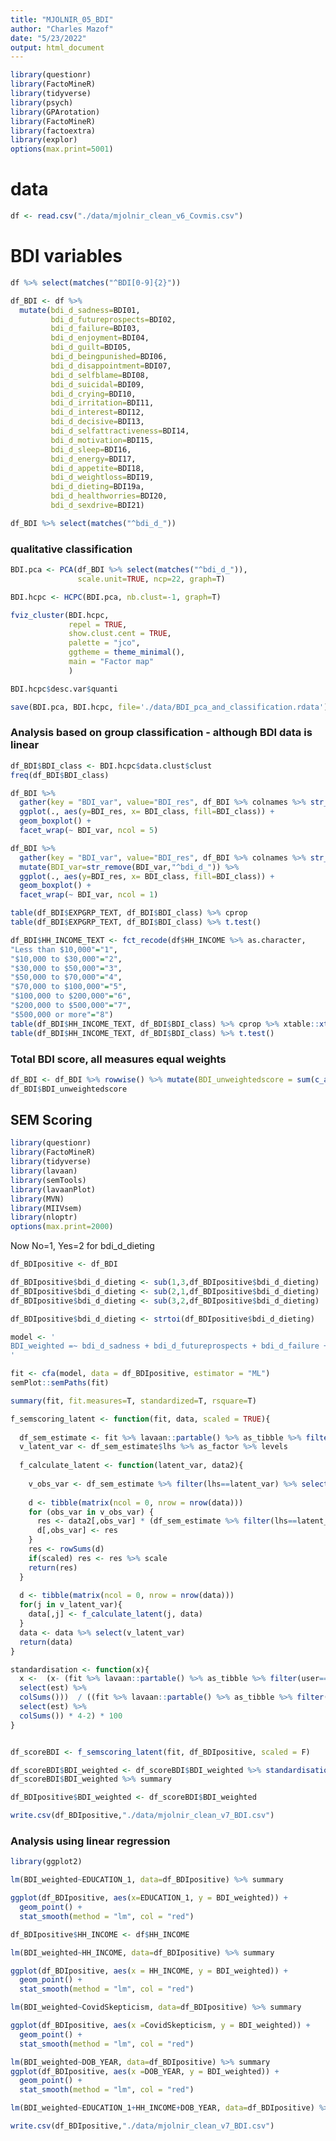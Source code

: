 ```yaml
---
title: "MJOLNIR_05_BDI"
author: "Charles Mazof"
date: "5/23/2022"
output: html_document
---
```


```r
library(questionr)
library(FactoMineR)
library(tidyverse)
library(psych)
library(GPArotation)
library(FactoMineR)
library(factoextra)
library(explor)
options(max.print=5001)
```

# data

```r
df <- read.csv("./data/mjolnir_clean_v6_Covmis.csv")
```

# BDI variables

```r
df %>% select(matches("^BDI[0-9]{2}"))
```
```r
df_BDI <- df %>%
  mutate(bdi_d_sadness=BDI01,
         bdi_d_futureprospects=BDI02,
         bdi_d_failure=BDI03,
         bdi_d_enjoyment=BDI04,
         bdi_d_guilt=BDI05,
         bdi_d_beingpunished=BDI06,
         bdi_d_disappointment=BDI07,
         bdi_d_selfblame=BDI08,
         bdi_d_suicidal=BDI09,
         bdi_d_crying=BDI10,
         bdi_d_irritation=BDI11,
         bdi_d_interest=BDI12,
         bdi_d_decisive=BDI13,
         bdi_d_selfattractiveness=BDI14,
         bdi_d_motivation=BDI15,
         bdi_d_sleep=BDI16,
         bdi_d_energy=BDI17,
         bdi_d_appetite=BDI18,
         bdi_d_weightloss=BDI19,
         bdi_d_dieting=BDI19a,
         bdi_d_healthworries=BDI20,
         bdi_d_sexdrive=BDI21)
```

```r
df_BDI %>% select(matches("^bdi_d_"))
```

### qualitative classification
```r
BDI.pca <- PCA(df_BDI %>% select(matches("^bdi_d_")),
               scale.unit=TRUE, ncp=22, graph=T)
```

```r
BDI.hcpc <- HCPC(BDI.pca, nb.clust=-1, graph=T)
```
```r
fviz_cluster(BDI.hcpc,
             repel = TRUE, 
             show.clust.cent = TRUE, 
             palette = "jco", 
             ggtheme = theme_minimal(),
             main = "Factor map"
             )
```

```r
BDI.hcpc$desc.var$quanti
```

```r
save(BDI.pca, BDI.hcpc, file='./data/BDI_pca_and_classification.rdata')
```

### Analysis based on group classification - although BDI data is linear

```r
df_BDI$BDI_class <- BDI.hcpc$data.clust$clust
freq(df_BDI$BDI_class)
```

```r
df_BDI %>%
  gather(key = "BDI_var", value="BDI_res", df_BDI %>% colnames %>% str_detect("^bdi_d_") %>% which) %>%
  ggplot(., aes(y=BDI_res, x= BDI_class, fill=BDI_class)) +
  geom_boxplot() +
  facet_wrap(~ BDI_var, ncol = 5)

df_BDI %>%
  gather(key = "BDI_var", value="BDI_res", df_BDI %>% colnames %>% str_detect("^bdi_d_") %>% which) %>%
  mutate(BDI_var=str_remove(BDI_var,"^bdi_d_")) %>%
  ggplot(., aes(y=BDI_res, x= BDI_class, fill=BDI_class)) +
  geom_boxplot() +
  facet_wrap(~ BDI_var, ncol = 1)

```

```r
table(df_BDI$EXPGRP_TEXT, df_BDI$BDI_class) %>% cprop
table(df_BDI$EXPGRP_TEXT, df_BDI$BDI_class) %>% t.test()
```

```r
df_BDI$HH_INCOME_TEXT <- fct_recode(df$HH_INCOME %>% as.character,
"Less than $10,000"="1",
"$10,000 to $30,000"="2",
"$30,000 to $50,000"="3",
"$50,000 to $70,000"="4",
"$70,000 to $100,000"="5",
"$100,000 to $200,000"="6",
"$200,000 to $500,000"="7",
"$500,000 or more"="8")
table(df_BDI$HH_INCOME_TEXT, df_BDI$BDI_class) %>% cprop %>% xtable::xtable()
table(df_BDI$HH_INCOME_TEXT, df_BDI$BDI_class) %>% t.test()
```

### Total BDI score, all measures equal weights
```r
df_BDI <- df_BDI %>% rowwise() %>% mutate(BDI_unweightedscore = sum(c_across(matches("^bdi_d_")))*100/86)
df_BDI$BDI_unweightedscore
```

## SEM Scoring

```r
library(questionr)
library(FactoMineR)
library(tidyverse)
library(lavaan)
library(semTools)
library(lavaanPlot)
library(MVN)
library(MIIVsem)
library(nloptr) 
options(max.print=2000)
```

Now No=1, Yes=2 for bdi_d_dieting
```r
df_BDIpositive <- df_BDI

df_BDIpositive$bdi_d_dieting <- sub(1,3,df_BDIpositive$bdi_d_dieting)
df_BDIpositive$bdi_d_dieting <- sub(2,1,df_BDIpositive$bdi_d_dieting)
df_BDIpositive$bdi_d_dieting <- sub(3,2,df_BDIpositive$bdi_d_dieting)

df_BDIpositive$bdi_d_dieting <- strtoi(df_BDIpositive$bdi_d_dieting)

```

```r
model <- '
BDI_weighted =~ bdi_d_sadness + bdi_d_futureprospects + bdi_d_failure + bdi_d_enjoyment + bdi_d_guilt + bdi_d_beingpunished + bdi_d_disappointment + bdi_d_selfblame + bdi_d_suicidal + bdi_d_crying + bdi_d_irritation + bdi_d_interest + bdi_d_decisive + bdi_d_selfattractiveness + bdi_d_motivation + bdi_d_sleep + bdi_d_energy + bdi_d_appetite + bdi_d_weightloss + bdi_d_dieting + bdi_d_healthworries + bdi_d_sexdrive
'
```

```r
fit <- cfa(model, data = df_BDIpositive, estimator = "ML")
semPlot::semPaths(fit)
```
```r
summary(fit, fit.measures=T, standardized=T, rsquare=T) 
```

```r
f_semscoring_latent <- function(fit, data, scaled = TRUE){
  
  df_sem_estimate <- fit %>% lavaan::partable() %>% as_tibble %>% filter(user==1)
  v_latent_var <- df_sem_estimate$lhs %>% as_factor %>% levels
  
  f_calculate_latent <- function(latent_var, data2){
    
    v_obs_var <- df_sem_estimate %>% filter(lhs==latent_var) %>% select(rhs) %>% as_vector()
    
    d <- tibble(matrix(ncol = 0, nrow = nrow(data)))
    for (obs_var in v_obs_var) {
      res <- data2[,obs_var] * (df_sem_estimate %>% filter(lhs==latent_var, rhs==obs_var) %>% select(est) %>% as.numeric())
      d[,obs_var] <- res
    }
    res <- rowSums(d)
    if(scaled) res <- res %>% scale
    return(res)
  }
  
  d <- tibble(matrix(ncol = 0, nrow = nrow(data)))
  for(j in v_latent_var){
    data[,j] <- f_calculate_latent(j, data)
  }
  data <- data %>% select(v_latent_var)
  return(data)
}
```


```r
standardisation <- function(x){
  x <-  (x- (fit %>% lavaan::partable() %>% as_tibble %>% filter(user==1) %>%
  select(est) %>%
  colSums()))  / ((fit %>% lavaan::partable() %>% as_tibble %>% filter(user==1) %>%
  select(est) %>%
  colSums()) * 4-2) * 100
}
```


```r

```



```r
df_scoreBDI <- f_semscoring_latent(fit, df_BDIpositive, scaled = F)

df_scoreBDI$BDI_weighted <- df_scoreBDI$BDI_weighted %>% standardisation()
df_scoreBDI$BDI_weighted %>% summary

df_BDIpositive$BDI_weighted <- df_scoreBDI$BDI_weighted
```

```r
write.csv(df_BDIpositive,"./data/mjolnir_clean_v7_BDI.csv")
```

### Analysis using linear regression

```r
library(ggplot2)
```

```r
lm(BDI_weighted~EDUCATION_1, data=df_BDIpositive) %>% summary
```

```r
ggplot(df_BDIpositive, aes(x=EDUCATION_1, y = BDI_weighted)) + 
  geom_point() +
  stat_smooth(method = "lm", col = "red")
```


```r
df_BDIpositive$HH_INCOME <- df$HH_INCOME
```

```r
lm(BDI_weighted~HH_INCOME, data=df_BDIpositive) %>% summary
```

```r
ggplot(df_BDIpositive, aes(x = HH_INCOME, y = BDI_weighted)) + 
  geom_point() +
  stat_smooth(method = "lm", col = "red")
```

```r
lm(BDI_weighted~CovidSkepticism, data=df_BDIpositive) %>% summary
```

```r
ggplot(df_BDIpositive, aes(x =CovidSkepticism, y = BDI_weighted)) + 
  geom_point() +
  stat_smooth(method = "lm", col = "red")
```

```r
lm(BDI_weighted~DOB_YEAR, data=df_BDIpositive) %>% summary
ggplot(df_BDIpositive, aes(x =DOB_YEAR, y = BDI_weighted)) + 
  geom_point() +
  stat_smooth(method = "lm", col = "red")
```


```r
lm(BDI_weighted~EDUCATION_1+HH_INCOME+DOB_YEAR, data=df_BDIpositive) %>% summary
```




```r
write.csv(df_BDIpositive,"./data/mjolnir_clean_v7_BDI.csv")
```

